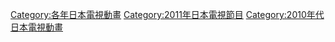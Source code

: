 {{catmore|日本動畫列表 (2011年)}}
{{tvayr|201|1}}
{{CategoryTOC}}

[[Category:各年日本電視動畫|Category:各年日本電視動畫]]
[[Category:2011年日本電視節目|Category:2011年日本電視節目]]
[[Category:2010年代日本電視動畫|Category:2010年代日本電視動畫]]